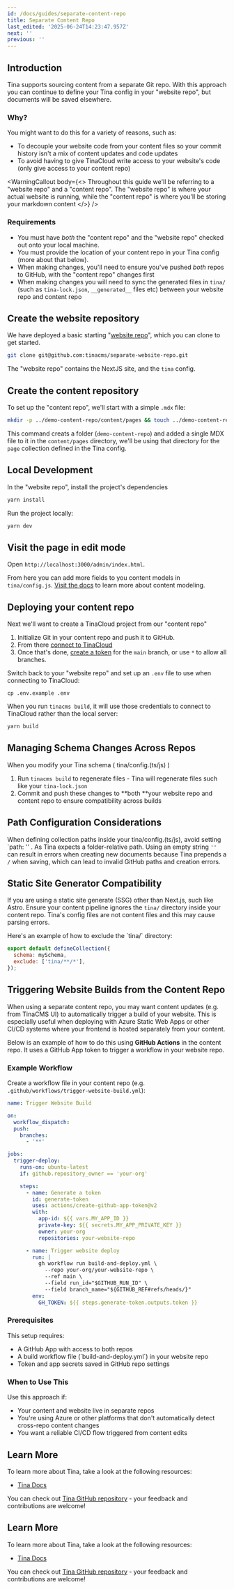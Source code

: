 ```yaml
---
id: /docs/guides/separate-content-repo
title: Separate Content Repo
last_edited: '2025-06-24T14:23:47.957Z'
next: ''
previous: ''
---
```


## Introduction

Tina supports sourcing content from a separate Git repo. With this approach you can continue to define your
Tina config in your "website repo", but documents will be saved elsewhere.

### Why?

You might want to do this for a variety of reasons, such as:

* To decouple your website code from your content files so your commit history isn't a mix of content updates and code updates
* To avoid having to give TinaCloud write access to your website's code (only give access to your content repo)

<WarningCallout
  body={<>
    Throughout this guide we'll be referring to a "website repo" and a "content repo". The "website repo" is where your actual website is running, while the "content repo" is where you'll be storing your markdown content
  </>}
/>

### Requirements

* You must have *both* the "content repo" and the "website repo" checked out onto your local machine.
* You must provide the location of your content repo in your Tina config (more about that below).
* When making changes, you'll need to ensure you've pushed *both* repos to GitHub, with the "content repo"
  changes first
* When making changes you will need to sync the generated files in `tina/` (such as `tina-lock.json`, `__generated__` files etc) between your website repo and content repo

## Create the website repository

We have deployed a basic starting "[website repo](https://github.com/tinacms/separate-website-repo)", which you can clone to get started.

```sh
git clone git@github.com:tinacms/separate-website-repo.git
```

The "website repo" contains the NextJS site, and the `tina` config.

## Create the content repository

To set up the "content repo", we'll start with a simple `.mdx` file:

```sh
mkdir -p ../demo-content-repo/content/pages && touch ../demo-content-repo/content/pages/home.mdx && echo "Hello" >> ../demo-content-repo/content/pages/home.mdx
```

This command creats a folder (`demo-content-repo`) and added a single MDX file to it in the `content/pages` directory, we'll be using that directory for the `page` collection defined in the Tina config.

## Local Development

In the "website repo", install the project's dependencies

```sh
yarn install
```

Run the project locally:

```sh
yarn dev
```

## Visit the page in edit mode

Open `http://localhost:3000/admin/index.html`.

From here you can add more fields to you content models in `tina/config.js`. [Visit the docs](https://tina.io/docs/schema/) to learn more about content modeling.

## Deploying your content repo

Next we'll want to create a TinaCloud project from our "content repo"

1. Initialize Git in your content repo and push it to GitHub.
2. From there [connect to TinaCloud](https://tina.io/docs/tina-cloud/dashboard/projects/)
3. Once that's done, [create a token](https://tina.io/docs/tina-cloud/dashboard/projects/#api-tokens) for the `main` branch, or use `*` to allow all branches.

Switch back to your "website repo" and set up an `.env` file to use when connecting to TinaCloud:

```
cp .env.example .env
```

When you run `tinacms build`, it will use those credentials to connect to TinaCloud rather than the local server:

```sh
yarn build
```

## Managing Schema Changes Across Repos

When you modify your Tina schema ( tina/config.(ts/js) )

1. Run `tinacms build` to regenerate files - Tina will regenerate files such like your `tina-lock.json`
2. Commit and push these changes to \*\*both \*\*your website repo and content repo to ensure compatibility across builds

## Path Configuration Considerations

When defining collection paths inside your tina/config.(ts/js), avoid setting \`path: '' . As Tina expects a folder-relative path. Using an empty string `''` can result in errors when creating new documents because Tina prepends a `/` when saving, which can lead to invalid GitHub paths and creation errors.

## Static Site Generator Compatibility

If you are using a static site generate (SSG) other than Next.js, such like Astro. Ensure your content pipeline ignores the `tina/` directory inside your content repo. Tina's config files are not content files and this may cause parsing errors.

Here's an example of how to exclude the \`tina/\` directory:

```javascript
export default defineCollection({
  schema: mySchema,
  exclude: ['tina/**/*'],
});
```

## Triggering Website Builds from the Content Repo

When using a separate content repo, you may want content updates (e.g. from TinaCMS UI) to automatically trigger a build of your website. This is especially useful when deploying with Azure Static Web Apps or other CI/CD systems where your frontend is hosted separately from your content.

Below is an example of how to do this using **GitHub Actions** in the content repo. It uses a GitHub App token to trigger a workflow in your website repo.

### Example Workflow

Create a workflow file in your content repo (e.g. `.github/workflows/trigger-website-build.yml`):

```yaml
name: Trigger Website Build

on:
  workflow_dispatch:
  push:
    branches:
      - '**'

jobs:
  trigger-deploy:
    runs-on: ubuntu-latest
    if: github.repository_owner == 'your-org'

    steps:
      - name: Generate a token
        id: generate-token
        uses: actions/create-github-app-token@v2
        with:
          app-id: ${{ vars.MY_APP_ID }}
          private-key: ${{ secrets.MY_APP_PRIVATE_KEY }}
          owner: your-org
          repositories: your-website-repo

      - name: Trigger website deploy
        run: |
          gh workflow run build-and-deploy.yml \
            --repo your-org/your-website-repo \
            --ref main \
            --field run_id="$GITHUB_RUN_ID" \
            --field branch_name="${GITHUB_REF#refs/heads/}"
        env:
          GH_TOKEN: ${{ steps.generate-token.outputs.token }}
```

### Prerequisites

This setup requires:

* A GitHub App with access to both repos
* A build workflow file (\`build-and-deploy.yml\`) in your website repo
* Token and app secrets saved in GitHub repo settings

### When to Use This

Use this approach if:

* Your content and website live in separate repos
* You're using Azure or other platforms that don't automatically detect cross-repo content changes
* You want a reliable CI/CD flow triggered from content edits

## Learn More

To learn more about Tina, take a look at the following resources:

* [Tina Docs](https://tina.io/docs)

You can check out [Tina GitHub repository](https://github.com/tinacms/tinacms) - your feedback and contributions are welcome!

## Learn More

To learn more about Tina, take a look at the following resources:

* [Tina Docs](https://tina.io/docs)

You can check out [Tina GitHub repository](https://github.com/tinacms/tinacms) - your feedback and contributions are welcome!
